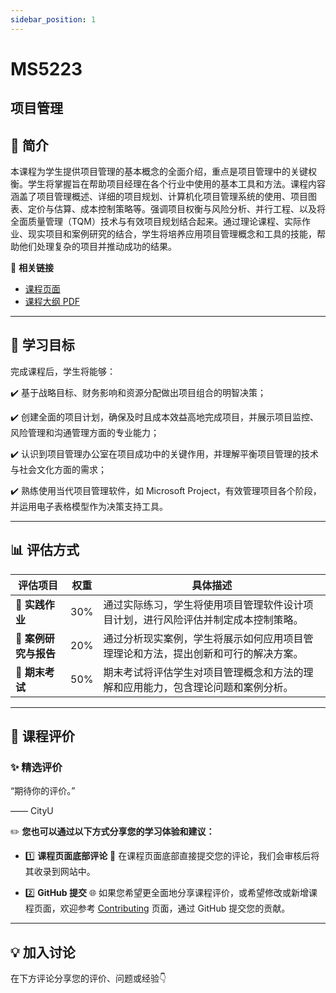 ```yaml
---
sidebar_position: 1
---
```


# MS5223
## 项目管理

## **📘 简介**
本课程为学生提供项目管理的基本概念的全面介绍，重点是项目管理中的关键权衡。学生将掌握旨在帮助项目经理在各个行业中使用的基本工具和方法。课程内容涵盖了项目管理概述、详细的项目规划、计算机化项目管理系统的使用、项目图表、定价与估算、成本控制策略等。强调项目权衡与风险分析、并行工程、以及将全面质量管理（TQM）技术与有效项目规划结合起来。通过理论课程、实际作业、现实项目和案例研究的结合，学生将培养应用项目管理概念和工具的技能，帮助他们处理复杂的项目并推动成功的结果。

🔗 **相关链接**
- [课程页面](https://www.cityu.edu.hk/catalogue/pg/202425/course/MS5223.htm)
- [课程大纲 PDF](https://www.cityu.edu.hk/catalogue/pg/202425/course/MS5223.pdf)

---

## **🎯 学习目标**

完成课程后，学生将能够：

✔️ 基于战略目标、财务影响和资源分配做出项目组合的明智决策；

✔️ 创建全面的项目计划，确保及时且成本效益高地完成项目，并展示项目监控、风险管理和沟通管理方面的专业能力；

✔️ 认识到项目管理办公室在项目成功中的关键作用，并理解平衡项目管理的技术与社会文化方面的需求；

✔️ 熟练使用当代项目管理软件，如 Microsoft Project，有效管理项目各个阶段，并运用电子表格模型作为决策支持工具。

---

## **📊 评估方式**

| **评估项目**          | **权重** | **具体描述**                                                                                       |
|----------------------|---------|---------------------------------------------------------------------------------------------------|
| **📄 实践作业**       | 30%     | 通过实际练习，学生将使用项目管理软件设计项目计划，进行风险评估并制定成本控制策略。              |
| **📄 案例研究与报告** | 20%     | 通过分析现实案例，学生将展示如何应用项目管理理论和方法，提出创新和可行的解决方案。            |
| **📝 期末考试**       | 50%     | 期末考试将评估学生对项目管理概念和方法的理解和应用能力，包含理论问题和案例分析。                |

---

## **💬 课程评价**

### ✨ **精选评价**
<div className={commentStyles.commentBox}>
    <p className={commentStyles.commentText}>
        “期待你的评价。”
    </p>
    <p className={commentStyles.commentAuthor}>—— CityU</p>
</div>

✏️ **您也可以通过以下方式分享您的学习体验和建议：**

- 1️⃣ **课程页面底部评论**
💬 在课程页面底部直接提交您的评论，我们会审核后将其收录到网站中。

- 2️⃣ **GitHub 提交**
🌐 如果您希望更全面地分享课程评价，或希望修改或新增课程页面，欢迎参考 [Contributing](https://penjc.github.io/cityU-navigator/contributing) 页面，通过 GitHub 提交您的贡献。



---

## **💡 加入讨论**

在下方评论分享您的评价、问题或经验👇
<Utterances />
